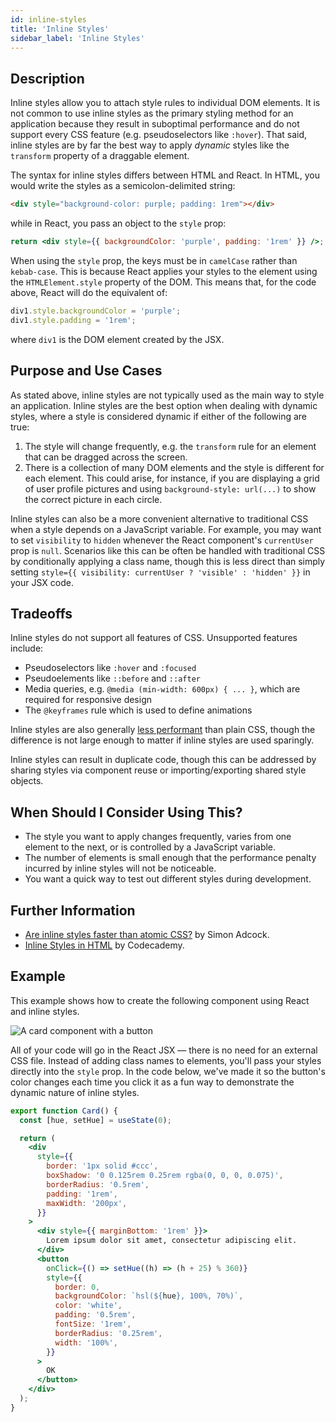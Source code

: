 ```yaml
---
id: inline-styles
title: 'Inline Styles'
sidebar_label: 'Inline Styles'
---
```


## Description

Inline styles allow you to attach style rules to individual DOM elements. It is not common to use inline styles as the primary styling method for an application because they result in suboptimal performance and do not support every CSS feature (e.g. pseudoselectors like `:hover`). That said, inline styles are by far the best way to apply _dynamic_ styles like the `transform` property of a draggable element.

The syntax for inline styles differs between HTML and React. In HTML, you would write the styles as a semicolon-delimited string:

```html
<div style="background-color: purple; padding: 1rem"></div>
```

while in React, you pass an object to the `style` prop:

```jsx
return <div style={{ backgroundColor: 'purple', padding: '1rem' }} />;
```

When using the `style` prop, the keys must be in `camelCase` rather than `kebab-case`. This is because React applies your styles to the element using the `HTMLElement.style` property of the DOM. This means that, for the code above, React will do the equivalent of:

```jsx
div1.style.backgroundColor = 'purple';
div1.style.padding = '1rem';
```

where `div1` is the DOM element created by the JSX.

## Purpose and Use Cases

As stated above, inline styles are not typically used as the main way to style an application. Inline styles are the best option when dealing with dynamic styles, where a style is considered dynamic if either of the following are true:

1. The style will change frequently, e.g. the `transform` rule for an element that can be dragged across the screen.
2. There is a collection of many DOM elements and the style is different for each element. This could arise, for instance, if you are displaying a grid of user profile pictures and using `background-style: url(...)` to show the correct picture in each circle.

Inline styles can also be a more convenient alternative to traditional CSS when a style depends on a JavaScript variable. For example, you may want to set `visibility` to `hidden` whenever the React component's `currentUser` prop is `null`. Scenarios like this can be often be handled with traditional CSS by conditionally applying a class name, though this is less direct than simply setting `style={{ visibility: currentUser ? 'visible' : 'hidden' }}` in your JSX code.

## Tradeoffs

Inline styles do not support all features of CSS. Unsupported features include:

- Pseudoselectors like `:hover` and `:focused`
- Pseudoelements like `::before` and `::after`
- Media queries, e.g. `@media (min-width: 600px) { ... }`, which are required for responsive design
- The `@keyframes` rule which is used to define animations

Inline styles are also generally [less performant](https://simonadcock.com/are-inline-styles-faster-than-atomic-css) than plain CSS, though the difference is not large enough to matter if inline styles are used sparingly.

Inline styles can result in duplicate code, though this can be addressed by sharing styles via component reuse or importing/exporting shared style objects.

## When Should I Consider Using This?

- The style you want to apply changes frequently, varies from one element to the next, or is controlled by a JavaScript variable.
- The number of elements is small enough that the performance penalty incurred by inline styles will not be noticeable.
- You want a quick way to test out different styles during development.

## Further Information

- [Are inline styles faster than atomic CSS?](https://simonadcock.com/are-inline-styles-faster-than-atomic-css) by Simon Adcock.
- [Inline Styles in HTML](https://www.codecademy.com/article/html-inline-styles) by Codecademy.

## Example

This example shows how to create the following component using React and inline styles.

![A card component with a button](styling-example.png)

All of your code will go in the React JSX — there is no need for an external CSS file. Instead of adding class names to elements, you'll pass your styles directly into the `style` prop. In the code below, we've made it so the button's color changes each time you click it as a fun way to demonstrate the dynamic nature of inline styles.

```jsx title="Card.jsx"
export function Card() {
  const [hue, setHue] = useState(0);

  return (
    <div
      style={{
        border: '1px solid #ccc',
        boxShadow: '0 0.125rem 0.25rem rgba(0, 0, 0, 0.075)',
        borderRadius: '0.5rem',
        padding: '1rem',
        maxWidth: '200px',
      }}
    >
      <div style={{ marginBottom: '1rem' }}>
        Lorem ipsum dolor sit amet, consectetur adipiscing elit.
      </div>
      <button
        onClick={() => setHue((h) => (h + 25) % 360)}
        style={{
          border: 0,
          backgroundColor: `hsl(${hue}, 100%, 70%)`,
          color: 'white',
          padding: '0.5rem',
          fontSize: '1rem',
          borderRadius: '0.25rem',
          width: '100%',
        }}
      >
        OK
      </button>
    </div>
  );
}
```
